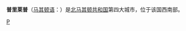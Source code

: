 {{Expand language|1=en|time=2021-04-17T05:50:58+00:00}}
{{Infobox Settlement
| name = 普莱里普<br />Прилеп
| image_skyline = Прилеп-панорама.jpg
| imagesize = 250px
| image_caption = 
| image_flag = 
| image_shield = 
| pushpin_map = Republic of Macedonia
| pushpin_label_position = bottom
| subdivision_type = 国家
| subdivision_name = {{MKD}}
| subdivision_type1 =
| subdivision_name1 = 
| subdivision_type2 = 
| subdivision_name2 = 
| elevation_m = 
| elevation_ft = 
| area_total_km2 = 1194.44
| population_as_of = 2002年
| population_total = 66246
| population_density_km2 = auto
| timezone = [[CET|CET]]
| utc_offset = +1
| timezone_DST = 
| utc_offset_DST = 
| latd = 41
| latm = 20
| lats = 
| latNS = N
| longd = 21
| longm = 35
| longs = 
| longEW = E
| website = http://www.prilep.gov.mk 
}}
'''普里莱普'''（[[马其顿语|马其顿语]]：'''{{lang|bg|Прилеп}}'''）是[[北马其顿共和国|北马其顿共和国]]第四大城市，位于该国西南部。

{{Republic of Macedonia-stub}}

[[Category:北马其顿城市|P]]